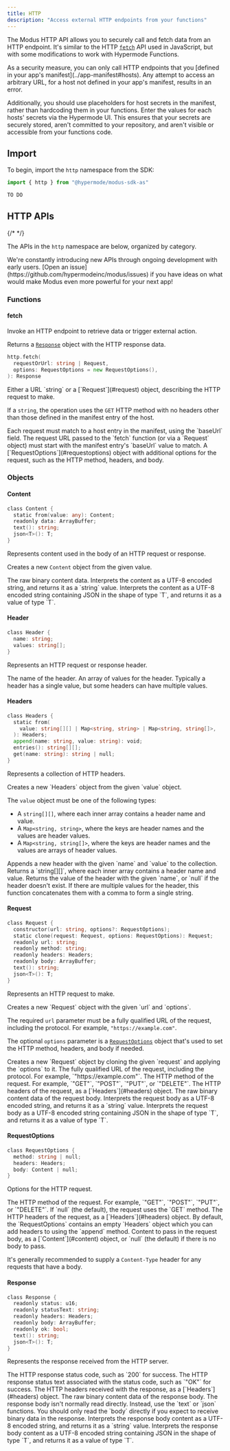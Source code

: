 ```yaml
---
title: HTTP
description: "Access external HTTP endpoints from your functions"
---
```


The Modus HTTP API allows you to securely call and fetch data from an HTTP endpoint. It's similar to the HTTP
[`fetch`](https://developer.mozilla.org/docs/Web/API/Fetch_API) API used in JavaScript, but with some modifications to
work with Hypermode Functions.

<Note>
  As a security measure, you can only call HTTP endpoints that you
  [defined in your app's manifest](../app-manifest#hosts). Any attempt to access an arbitrary URL, for a host not
  defined in your app's manifest, results in an error.

Additionally, you should use placeholders for host secrets in the manifest, rather than hardcoding them in your
functions. Enter the values for each hosts' secrets via the Hypermode UI. This ensures that your secrets are securely
stored, aren't committed to your repository, and aren't visible or accessible from your functions code.

</Note>

## Import

To begin, import the `http` namespace from the SDK:

<CodeGroup>

```ts AssemblyScript
import { http } from "@hypermode/modus-sdk-as"
```

```go Go
TO DO
```

</CodeGroup>

## HTTP APIs

{/* <!-- vale Google.Headings = NO --> */}

The APIs in the `http` namespace are below, organized by category.

<Tip>
  We're constantly introducing new APIs through ongoing development with early users. [Open an
  issue](https://github.com/hypermodeinc/modus/issues) if you have ideas on what would make Modus even more powerful for
  your next app!
</Tip>

### Functions

#### fetch

Invoke an HTTP endpoint to retrieve data or trigger external action.

Returns a [`Response`](#response) object with the HTTP response data.

```go
http.fetch(
  requestOrUrl: string | Request,
  options: RequestOptions = new RequestOptions(),
): Response
```

<ResponseField name="requestOrUrl" type="string | Request" required>
  Either a URL `string` or a [`Request`](#request) object, describing the HTTP request to make.

If a `string`, the operation uses the `GET` HTTP method with no headers other than those defined in the manifest entry
of the host.

  <Note>
    Each request must match to a host entry in the manifest, using the `baseUrl` field. The request URL passed to the
    `fetch` function (or via a `Request` object) must start with the manifest entry's `baseUrl` value to match.
  </Note>
</ResponseField>

<ResponseField name="options" type="RequestOptions">
  A [`RequestOptions`](#requestoptions) object with additional options for the request, such as the HTTP method,
  headers, and body.
</ResponseField>

### Objects

#### Content

```go
class Content {
  static from(value: any): Content;
  readonly data: ArrayBuffer;
  text(): string;
  json<T>(): T;
}
```

Represents content used in the body of an HTTP request or response.

<ResponseField name="Content.from(value)">Creates a new `Content` object from the given value.</ResponseField>

<ResponseField name="data" type="ArrayBuffer">
  The raw binary content data.
</ResponseField>

<ResponseField name="text()">
  Interprets the content as a UTF-8 encoded string, and returns it as a `string` value.
</ResponseField>

<ResponseField name="json<T>()">
  Interprets the content as a UTF-8 encoded string containing JSON in the shape of type `T`, and returns it as a value
  of type `T`.
</ResponseField>

#### Header

```go
class Header {
  name: string;
  values: string[];
}
```

Represents an HTTP request or response header.

<ResponseField name="name" type="string">
  The name of the header.
</ResponseField>

<ResponseField name="values" type="string[]">
  An array of values for the header. Typically a header has a single value, but some headers can have multiple values.
</ResponseField>

#### Headers

```go
class Headers {
  static from(
    value: string[][] | Map<string, string> | Map<string, string[]>,
  ): Headers;
  append(name: string, value: string): void;
  entries(): string[][];
  get(name: string): string | null;
}
```

Represents a collection of HTTP headers.

<ResponseField name="Headers.from(value)">
  Creates a new `Headers` object from the given `value` object.

The `value` object must be one of the following types:

- A `string[][]`, where each inner array contains a header name and value.
- A `Map<string, string>`, where the keys are header names and the values are header values.
- A `Map<string, string[]>`, where the keys are header names and the values are arrays of header values.
  </ResponseField>

<ResponseField name="append(name, value)">
  Appends a new header with the given `name` and `value` to the collection.
</ResponseField>

<ResponseField name="entries()">
  Returns a `string[][]`, where each inner array contains a header name and value.
</ResponseField>

<ResponseField name="get(name)">
  Returns the value of the header with the given `name`, or `null` if the header doesn't exist. If there are multiple
  values for the header, this function concatenates them with a comma to form a single string.
</ResponseField>

#### Request

```go
class Request {
  constructor(url: string, options?: RequestOptions);
  static clone(request: Request, options: RequestOptions): Request;
  readonly url: string;
  readonly method: string;
  readonly headers: Headers;
  readonly body: ArrayBuffer;
  text(): string;
  json<T>(): T;
}
```

Represents an HTTP request to make.

<ResponseField name="new http.Request(url, options?)">
  Creates a new `Request` object with the given `url` and `options`.

The required `url` parameter must be a fully qualified URL of the request, including the protocol. For example,
`"https://example.com"`.

The optional `options` parameter is a [`RequestOptions`](#requestoptions) object that's used to set the HTTP method,
headers, and body if needed.

</ResponseField>

<ResponseField name="Request.clone(request, options)">
  Creates a new `Request` object by cloning the given `request` and applying the `options` to it.
</ResponseField>

<ResponseField name="url" type="string">
  The fully qualified URL of the request, including the protocol. For example, `"https://example.com"`.
</ResponseField>

<ResponseField name="method" type="string">
  The HTTP method of the request. For example, `"GET"`, `"POST"`, `"PUT"`, or `"DELETE"`.
</ResponseField>

<ResponseField name="headers" type="Headers">
  The HTTP headers of the request, as a [`Headers`](#headers) object.
</ResponseField>

<ResponseField name="body" type="ArrayBuffer">
  The raw binary content data of the request body.
</ResponseField>

<ResponseField name="text()">
  Interprets the request body as a UTF-8 encoded string, and returns it as a `string` value.
</ResponseField>

<ResponseField name="json<T>()">
  Interprets the request body as a UTF-8 encoded string containing JSON in the shape of type `T`, and returns it as a
  value of type `T`.
</ResponseField>

#### RequestOptions

```go
class RequestOptions {
  method: string | null;
  headers: Headers;
  body: Content | null;
}
```

Options for the HTTP request.

<ResponseField name="method" type="string | null">
  The HTTP method of the request. For example, `"GET"`, `"POST"`, `"PUT"`, or `"DELETE"`. If `null` (the default), the
  request uses the `GET` method.
</ResponseField>

<ResponseField name="headers" type="Headers">
  The HTTP headers of the request, as a [`Headers`](#headers) object.

  <Tip>
    By default, the `RequestOptions` contains an empty `Headers` object which you can add headers to using the `append`
    method.
  </Tip>
</ResponseField>

<ResponseField name="body" type="Content | null">
  Content to pass in the request body, as a [`Content`](#content) object, or `null` (the default) if there is no body to
  pass.

  <Tip>It's generally recommended to supply a `Content-Type` header for any requests that have a body.</Tip>
</ResponseField>

#### Response

```go
class Response {
  readonly status: u16;
  readonly statusText: string;
  readonly headers: Headers;
  readonly body: ArrayBuffer;
  readonly ok: bool;
  text(): string;
  json<T>(): T;
}
```

Represents the response received from the HTTP server.

<ResponseField name="status" type="u16">
  The HTTP response status code, such as `200` for success.
</ResponseField>

<ResponseField name="statusText" type="string">
  The HTTP response status text associated with the status code, such as `"OK"` for success.
</ResponseField>

<ResponseField name="headers" type="Headers">
  The HTTP headers received with the response, as a [`Headers`](#headers) object.
</ResponseField>

<ResponseField name="body" type="ArrayBuffer">
  The raw binary content data of the response body.

  <Tip>
    The response body isn't normally read directly. Instead, use the `text` or `json` functions. You should only read the
    `body` directly if you expect to receive binary data in the response.
  </Tip>
</ResponseField>

<ResponseField name="text()">
  Interprets the response body content as a UTF-8 encoded string, and returns it as a `string` value.
</ResponseField>

<ResponseField name="json<T>()">
  Interprets the response body content as a UTF-8 encoded string containing JSON in the shape of type `T`, and returns
  it as a value of type `T`.
</ResponseField>
